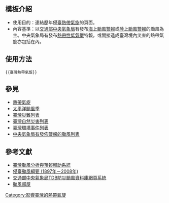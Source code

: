 <noinclude>{{template doc page viewed directly}}</noinclude>
<!-- 在本行下編輯模板說明 -->

== 模板介紹 ==
*使用目的：連結歷年侵[[臺灣|臺]][[熱帶氣旋]]的頁面。
*內容基準：以[[交通部中央氣象局]]有發布[[海上颱風警報]]或[[陸上颱風警報]]的颱風為主。中央氣象局有發布[[熱帶性低氣壓]]特報，或間接造成臺灣境內災害的熱帶氣旋亦包括在內。

==使用方法==
<pre>{{臺灣熱帶氣旋}}</pre>

== 參見 ==
*[[熱帶氣旋]]
*[[太平洋颱風季]]
*[[臺灣災難列表]]
*[[臺灣自然災害列表]]
*[[臺灣環境事件列表]]
*[[中央氣象局有發佈警報的颱風列表]]

== 參考文獻 ==
*[http://photino.cwb.gov.tw/tyweb/default.htm 臺灣颱風分析與預報輔助系統]
*[http://photino.cwb.gov.tw/rdcweb/lib/clm/tyname.htm 侵臺颱風綱要 (1897年－2008年)]
*[https://rdc28.cwb.gov.tw/TDB/  交通部中央氣象局TDB防災颱風資料庫網頁系統]
*[http://www.tyroom.url.tw/ 颱風部屋]

<includeonly>
<!-- 本行下加入模板的分類 -->
[[Category:影響臺灣的熱帶氣旋]]
</includeonly>